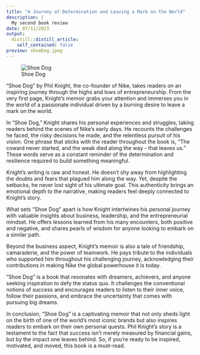```yaml
---
title: "A Journey of Determination and Leaving a Mark on the World"
description: |
  My second book review
date: 07/11/2023
output:
  distill::distill_article:
    self_contained: false
preview: shoeDog.jpeg
---
```


![Shoe Dog](shoeDog.jpeg)


"Shoe Dog" by Phil Knight, the co-founder of Nike, takes readers on an inspiring journey through the highs and lows of entrepreneurship. From the very first page, Knight's memoir grabs your attention and immerses you in the world of a passionate individual driven by a burning desire to leave a mark on the world.

In "Shoe Dog," Knight shares his personal experiences and struggles, taking readers behind the scenes of Nike's early days. He recounts the challenges he faced, the risky decisions he made, and the relentless pursuit of his vision. One phrase that sticks with the reader throughout the book is, "The coward never started, and the weak died along the way - that leaves us." These words serve as a constant reminder of the determination and resilience required to build something meaningful.

Knight's writing is raw and honest. He doesn't shy away from highlighting the doubts and fears that plagued him along the way. Yet, despite the setbacks, he never lost sight of his ultimate goal. This authenticity brings an emotional depth to the narrative, making readers feel deeply connected to Knight's story.

What sets "Shoe Dog" apart is how Knight intertwines his personal journey with valuable insights about business, leadership, and the entrepreneurial mindset. He offers lessons learned from his many encounters, both positive and negative, and shares pearls of wisdom for anyone looking to embark on a similar path.

Beyond the business aspect, Knight's memoir is also a tale of friendship, camaraderie, and the power of teamwork. He pays tribute to the individuals who supported him throughout his challenging journey, acknowledging their contributions in making Nike the global powerhouse it is today.

"Shoe Dog" is a book that resonates with dreamers, achievers, and anyone seeking inspiration to defy the status quo. It challenges the conventional notions of success and encourages readers to listen to their inner voice, follow their passions, and embrace the uncertainty that comes with pursuing big dreams.

In conclusion, "Shoe Dog" is a captivating memoir that not only sheds light on the birth of one of the world's most iconic brands but also inspires readers to embark on their own personal quests. Phil Knight's story is a testament to the fact that success isn't merely measured by financial gains, but by the impact one leaves behind. So, if you're ready to be inspired, motivated, and moved, this book is a must-read.


